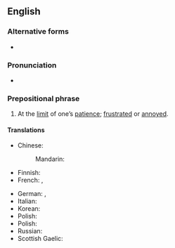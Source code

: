 ==English==

===Alternative forms===
* {{l|en|at the end of one's rope}}

===Pronunciation===
* {{audio|en|en-au-at the end of one's tether.ogg|Audio (AU)}}

===Prepositional phrase===
{{en-PP}}

# {{lb|en|idiomatic|UK}} At the [[limit]] of one’s [[patience]]; [[frustrated]] or [[annoyed]].

====Translations====
{{trans-top|At the limit of one’s patience}}
* Chinese:
*: Mandarin: {{t|cmn|在耐心的极限|tr=zài nàixīn de jíxiàn}}
* Finnish: {{t|fi|[[olla]] [[katkeamispiste|katkeamispisteessä]]}}
* French: {{t+|fr|au bout du rouleau}}, {{t+|fr|exaspéré}}
{{trans-mid}}
* German: {{t|de|mit seiner Geduld am Ende}}, {{t|de|jemandem reißt der Geduldsfaden}}
* Italian: {{t|it|al limite della sopportazione}}
* Korean: {{t|ko|진퇴양난에 빠진}}
* Polish: {{t|pl|u kresu wytrzymałości}}
* Polish: {{t|pl|u kresu wytrzymałości}}
* Russian: {{t|ru|на грани срыва}}
* Scottish Gaelic: {{t|gd|aig an dùbhlan le}}
{{trans-bottom}}